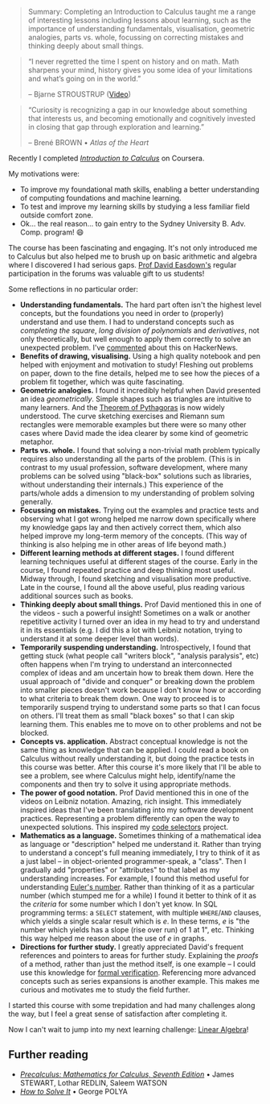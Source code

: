 
> Summary: Completing an Introduction to Calculus taught me a range of interesting lessons including lessons about learning, such as the importance of understanding fundamentals, visualisation, geometric analogies, parts vs. whole, focussing on correcting mistakes and thinking deeply about small things.

> “I never regretted the time I spent on history and on math. Math sharpens
> your mind, history gives you some idea of your limitations and what’s going
> on in the world.”
>
> – Bjarne STROUSTRUP ([Video](https://www.youtube.com/watch?v=-QxI-RP6-HM))

> “Curiosity is recognizing a gap in our knowledge about something that
> interests us, and becoming emotionally and cognitively invested in closing
> that gap through exploration and learning.”
>
> – Brené BROWN • _Atlas of the Heart_

Recently I completed [*Introduction to Calculus*](https://www.coursera.org/learn/introduction-to-calculus) on Coursera.

My motivations were:

* To improve my foundational math skills, enabling a better understanding of computing foundations and machine learning.
* To test and improve my learning skills by studying a less familiar field outside comfort zone.
* Ok... the real reason... to gain entry to the Sydney University B. Adv. Comp. program! 😄

The course has been fascinating and engaging. It's not only introduced me to Calculus but also helped me to brush up on basic arithmetic and algebra where I discovered I had serious gaps. [Prof David Easdown's](https://www.sydney.edu.au/science/about/our-people/academic-staff/david-easdown.html) regular participation in the forums was valuable gift to us students!

Some reflections in no particular order:

* **Understanding fundamentals.** The hard part often isn't the highest level concepts, but the foundations you need in order to (properly) understand and use them. I had to understand concepts such as *completing the square*, *long division of polynomials* and *derivatives*, not only theoretically, but well enough to apply them correctly to solve an unexpected problem. I've [commented](https://news.ycombinator.com/item?id=40083488) about this on HackerNews.
* **Benefits of drawing, visualising.** Using a high quality notebook and pen helped with enjoyment and motivation to study! Fleshing out problems on paper, down to the fine details, helped me to see how the pieces of a problem fit together, which was quite fascinating. <MdxImg alt="Scan of drawings I made while studying sinusoidal curves" src="/images/articles/studying-calculus/studying-calculus-1.jpg" width={300} />
* **Geometric analogies.** I found it incredibly helpful when David presented an idea *geometrically*. Simple shapes such as triangles are intuitive to many learners. And the [Theorem of Pythagoras](https://en.wikipedia.org/wiki/Pythagorean_theorem) is now widely understood. The curve sketching exercises and Riemann sum rectangles were memorable examples but there were so many other cases where David made the idea clearer by some kind of geometric metaphor.
* **Parts vs. whole.** I found that solving a non-trivial math problem typically requires also understanding all the parts of the problem. (This is in contrast to my usual profession, software development, where many problems can be solved using "black-box" solutions such as libraries, without understanding their internals.) This experience of the parts/whole adds a dimension to my understanding of problem solving generally.
* **Focussing on mistakes.** Trying out the examples and practice tests and observing what I got wrong helped me narrow down specifically where my knowledge gaps lay and then actively correct them, which also helped improve my long-term memory of the concepts. (This way of thinking is also helping me in other areas of life beyond math.)
* **Different learning methods at different stages.** I found different learning techniques useful at different stages of the course. Early in the course, I found repeated practice and deep thinking most useful. Midway through, I found sketching and visualisation more productive. Late in the course, I found all the above useful, plus reading various additional sources such as books.
* **Thinking deeply about small things.** Prof David mentioned this in one of the videos - such a powerful insight! Sometimes on a walk or another repetitive activity I turned over an idea in my head to try and understand it in its essentials (e.g. I did this a lot with Leibniz notation, trying to understand it at some deeper level than words).
* **Temporarily suspending understanding.** Introspectively, I found that getting stuck (what people call "writers block", "analysis paralysis", etc) often happens when I'm trying to understand an interconnected complex of ideas and am uncertain how to break them down. Here the usual approach of "divide and conquer" or breaking down the problem into smaller pieces doesn't work because I don't know how or according to what criteria to break them down. One way to proceed is to temporarily suspend trying to understand some parts so that I can focus on others. I'll treat them as small "black boxes" so that I can skip learning them. This enables me to move on to other problems and not be blocked.
* **Concepts vs. application.** Abstract conceptual knowledge is not the same thing as knowledge that can be applied. I could read a book on Calculus without really understanding it, but doing the practice tests in this course was better. After this course it's more likely that I'll be able to see a problem, see where Calculus might help, identify/name the components and then try to solve it using appropriate methods.
* **The power of good notation.** Prof David mentioned this in one of the videos on Leibniz notation. Amazing, rich insight. This immediately inspired ideas that I've been translating into my software development practices. Representing a problem differently can open the way to unexpected solutions. This inspired my [code selectors](/projects/codeselectors) project.
* **Mathematics as a language.** Sometimes thinking of a mathematical idea as language or "description" helped me understand it. Rather than trying to understand a concept's full meaning immediately, I try to think of it as a just label – in object-oriented programmer-speak, a "class". Then I gradually add "properties" or "attributes" to that label as my understanding increases. For example, I found this method useful for understanding [Euler's number](https://en.wikipedia.org/wiki/E_(mathematical_constant)). Rather than thinking of it as a particular number (which stumped me for a while) I found it better to think of it as the *criteria* for some number which I don't yet know. In SQL programming terms: a `SELECT` statement, with multiple `WHERE`/`AND` clauses, which yields a single scalar result which is _e_. In these terms, *e* is "the number which yields has a slope (rise over run) of 1 at 1", etc. Thinking this way helped me reason about the use of *e* in graphs.
* **Directions for further study.** I greatly appreciated David's frequent references and pointers to areas for further study. Explaining the *proofs* of a method, rather than just the method itself, is one example – I could use this knowledge for [formal verification](https://en.wikipedia.org/wiki/Formal_verification). Referencing more advanced concepts such as series expansions is another example. This makes me curious and motivates me to study the field further.

I started this course with some trepidation and had many challenges along the way, but I feel a great sense of satisfaction after completing it.

Now I can't wait to jump into my next learning challenge: [Linear Algebra](https://www.coursera.org/learn/introduction-to-linear-algebra)!

## Further reading

- [_Precalculus: Mathematics for Calculus, Seventh Edition_](https://www.amazon.com.au/Precalculus-Mathematics-Calculus-James-Stewart/dp/1305071751) • James STEWART, Lothar REDLIN, Saleem WATSON
- [_How to Solve It_](https://en.wikipedia.org/wiki/How_to_Solve_It) • George POLYA

